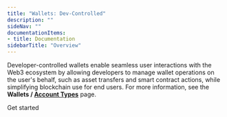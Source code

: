 ```yaml
---
title: "Wallets: Dev-Controlled"
description: ""
sideNav: ""
documentationItems: 
- title: Documentation
sidebarTitle: "Overview"
---
```


Developer-controlled wallets enable seamless user interactions with the Web3
ecosystem by allowing developers to manage wallet operations on the user's
behalf, such as asset transfers and smart contract actions, while simplifying
blockchain use for end users. For more information, see the **Wallets /
[Account Types](/wallets/account-types)** page.

<div className="grid grid-cols-1 md:grid-cols-2 lg:grid-cols-2 gap-4 xl:gap-8 pt-4">
<Card href="/wallets/dev-controlled/create-your-first-wallet" title="Wallets: Dev-Controlled">
    <div className="inline-flex items-center space-x-2 rounded-sm py-2 pr-1 text-blue-400 font-circular-bold hover:bg-blue-50">
      <div>Get started</div>
      <Icon icon="arrow-right" />
    </div>
</Card>
</div>
